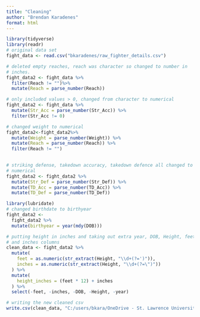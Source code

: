 ```yaml
---
title: "Cleaning"
author: "Brendan Karadenes"
format: html
---
```


```r
library(tidyverse)
library(readr)
# original data set 
fight_data <- read.csv("bkaradenes/raw_fighter_details.csv")
```

```r
# deleted empty reaches, reach was character so changed to number in
# inches.
fight_data2 <- fight_data %>%
  filter(Reach != "")%>%
  mutate(Reach = parse_number(Reach))
```

```r
# only included values > 0, changed from character to numerical
fight_data2 <- fight_data %>%
  mutate(Str_Acc = parse_number(Str_Acc)) %>%
  filter(Str_Acc != 0)
```

```r
# changed weight to numerical
fight_data2<-fight_data2%>%
  mutate(Weight = parse_number(Weight)) %>%
  mutate(Reach = parse_number(Reach)) %>%
  filter(Reach != "")
  
```

```r
# striking defense, takedown accuracy, takedown defence all changed to
# numerical
fight_data2 <- fight_data2 %>%
  mutate(Str_Def = parse_number(Str_Def)) %>%
  mutate(TD_Acc = parse_number(TD_Acc)) %>%
  mutate(TD_Def = parse_number(TD_Def))
```


```r
library(lubridate)
# changed birthdate to birthyear
fight_data2 <-
  fight_data2 %>%
  mutate(birthyear = year(mdy(DOB)))
```

```r
# putting height in inches and taking out extra year, DOB, Height, feet,
# and inches columns
clean_data <- fight_data2 %>%
  mutate(
    feet = as.numeric(str_extract(Height, "\\d+(?=')")), 
    inches = as.numeric(str_extract(Height, "\\d+(?=\")")) 
  ) %>%
  mutate(
    height_inches = (feet * 12) + inches 
  ) %>%
  select(-feet, -inches, -DOB, -Height, -year)
```

```r
# writing the new cleaned csv
write.csv(clean_data, "C:/users/bkara/OneDrive - St. Lawrence University/stat_289_score/bkaradenes/clean_data.csv", row.names = TRUE)
```



